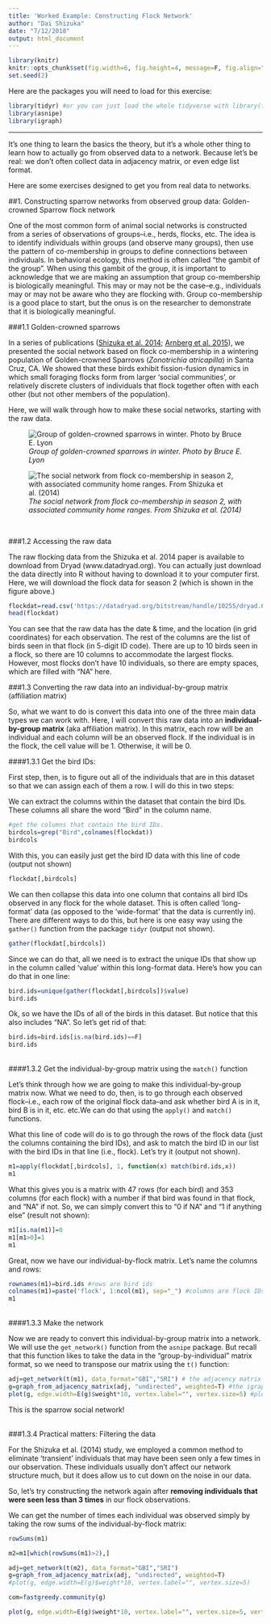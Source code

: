 ```yaml
---
title: 'Worked Example: Constructing Flock Network'
author: "Dai Shizuka"
date: "7/12/2018"
output: html_document
---
```

```r
library(knitr)
knitr::opts_chunk$set(fig.width=6, fig.height=4, message=F, fig.align="center") 
set.seed(2)
```

Here are the packages you will need to load for this exercise:
```r
library(tidyr) #or you can just load the whole tidyverse with library(tidyverse)
library(asnipe)
library(igraph)
```

-----

It's one thing to learn the basics the theory, but it's a whole other thing to learn how to actually go from observed data to a network. Because let's be real: we don't often collect data in adjacency matrix, or even edge list format. 

Here are some exercises designed to get you from real data to networks. 

##1. Constructing sparrow networks from observed group data: Golden-crowned Sparrow flock network
<br>

One of the most common form of animal social networks is constructed from a series of observations of groups--i.e., herds, flocks, etc. The idea is to identify individuals within groups (and observe many groups), then use the pattern of co-membership in groups to define connections between individuals. In behavioral ecology, this method is often called "the gambit of the group". 
When using this gambit of the group, it is important to acknowledge that we are making an assumption that group co-membership is biologically meaningful. This may or may not be the case--e.g., individuals may or may not be aware who they are flocking with. Group co-membership is a good place to start, but the onus is on the researcher to demonstrate that it is biologically meaningful.

###1.1 Golden-crowned sparrows

In a series of publications ([Shizuka et al. 2014](https://onlinelibrary.wiley.com/doi/abs/10.1111/ele.12304); [Arnberg et al. 2015](https://onlinelibrary.wiley.com/doi/abs/10.1111/mec.13366)), we presented the social network based on flock co-membership in a wintering population of Golden-crowned Sparrows (*Zonotrichia atricapilla*) in Santa Cruz, CA. We showed that these birds exhibit fission-fusion dynamics in which small foraging flocks form from larger 'social communities', or relatively discrete clusters of individuals that flock together often with each other (but not other members of the population).

Here, we will walk through how to make these social networks, starting with the raw data.

![*Group of golden-crowned sparrows in winter. Photo by Bruce E. Lyon*](./assets/images/sparrowflock_BEL.jpg)

![*The social network from flock co-membership in season 2, with associated community home ranges. From Shizuka et al. (2014)*](./assets/images/Shizuka2014_season2.png)

<br>

###1.2 Accessing the raw data

The raw flocking data from the Shizuka et al. 2014 paper is available to download from Dryad (www.datadryad.org). You can actually just download the data directly into R without having to download it to your computer first. Here, we will download the flock data for season 2 (which is shown in the figure above.)

```r
flockdat=read.csv('https://datadryad.org/bitstream/handle/10255/dryad.63925/Flock_Season2_Dryad.csv')
head(flockdat)
```

You can see that the raw data has the date & time, and the location (in grid coordinates) for each observation. The rest of the columns are the list of birds seen in that flock (in 5-digit ID code). There are up to 10 birds seen in a flock, so there are 10 columns to accommodate the largest flocks. However, most flocks don't have 10 individuals, so there are empty spaces, which are filled with "NA" here. 

###1.3 Converting the raw data into an individual-by-group matrix (affiliation matrix)

So, what we want to do is convert this data into one of the three main data types we can work with. Here, I will convert this raw data into an **individual-by-group matrix** (aka affiliation matrix). In this matrix, each row will be an individual and each column will be an observed flock. If the individual is in the flock, the cell value will be 1. Otherwise, it will be 0. 

####1.3.1 Get the bird IDs:

First step, then, is to figure out all of the individuals that are in this dataset so that we can assign each of them a row. I will do this in two steps:

We can extract the columns within the dataset that contain the bird IDs. These columns all share the word "Bird" in the column name. 

```r
#get the columns that contain the bird IDs.
birdcols=grep("Bird",colnames(flockdat))
birdcols
```

With this, you can easily just get the bird ID data with this line of code (output not shown)
```r
flockdat[,birdcols]
```

We can then collapse this data into one column that contains all bird IDs observed in any flock for the whole dataset. This is often called 'long-format' data (as opposed to the 'wide-format' that the data is currently in). There are different ways to do this, but here is one easy way using the `gather()` function from the package `tidyr` (output not shown). 

```r
gather(flockdat[,birdcols])
```

Since we can do that, all we need is to extract the unique IDs that show up in the column called 'value' within this long-format data. Here's how you can do that in one line:
```r
bird.ids=unique(gather(flockdat[,birdcols])$value)
bird.ids
```

Ok, so we have the IDs of all of the birds in this dataset. But notice that this also includes "NA". So let's get rid of that:
```r
bird.ids=bird.ids[is.na(bird.ids)==F]
bird.ids
```

<br>
####1.3.2 Get the individual-by-group matrix using the `match()` function

Let's think through how we are going to make this individual-by-group matrix now. What we need to do, then, is to go through each observed flock--i.e., each row of the original flock data--and ask whether bird A is in it, bird B is in it, etc. etc.We can do that using the `apply()` and `match()` functions. 

What this line of code will do is to go through the rows of the flock data (just the columns containing the bird IDs), and ask to match the bird ID in our list with the bird IDs in that line (i.e., flock). Let's try it (output not shown).

```r
m1=apply(flockdat[,birdcols], 1, function(x) match(bird.ids,x))
m1
```

What this gives you is a matrix with 47 rows (for each bird) and 353 columns (for each flock) with a number if that bird was found in that flock, and "NA" if not. So, we can simply convert this to "0 if NA" and "1 if anything else" (result not shown):

```r
m1[is.na(m1)]=0
m1[m1>0]=1
m1
```

Great, now we have our individual-by-flock matrix. Let's name the columns and rows:
```r
rownames(m1)=bird.ids #rows are bird ids
colnames(m1)=paste('flock', 1:ncol(m1), sep="_") #columns are flock IDs (just "flock_#")
m1
```

<br>
####1.3.3 Make the network

Now we are ready to convert this individual-by-group matrix into a network. We will use the `get_network()` function from the `asnipe` package. But recall that this function likes to take the data in the "group-by-individual" matrix format, so we need to transpose our matrix using the `t()` function: 
```r
adj=get_network(t(m1), data_format="GBI","SRI") # the adjacency matrix
g=graph_from_adjacency_matrix(adj, "undirected", weighted=T) #the igraph object
plot(g, edge.width=E(g)$weight*10, vertex.label="", vertex.size=5) #plot it
```

This is the sparrow social network!

<br>
###1.3.4 Practical matters: Filtering the data

For the Shizuka et al. (2014) study, we employed a common method to eliminate 'transient' individuals that may have been seen only a few times in our observation. These individuals usually don't affect our network structure much, but it does allow us to cut down on the noise in our data. 

So, let's try constructing the network again after **removing individuals that were seen less than 3 times** in our flock observations. 

We can get the number of times each individual was observed simply by taking the row sums of the individual-by-flock matrix:
```r
rowSums(m1)
```

```r
m2=m1[which(rowSums(m1)>2),]

adj=get_network(t(m2), data_format="GBI","SRI")
g=graph_from_adjacency_matrix(adj, "undirected", weighted=T)
#plot(g, edge.width=E(g)$weight*10, vertex.label="", vertex.size=5)

com=fastgreedy.community(g)
```

```r
plot(g, edge.width=E(g)$weight*10, vertex.label="", vertex.size=5, vertex.color=membership(com))
```